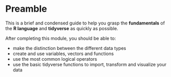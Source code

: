 # Preamble

This is a brief and condensed guide to help you grasp the **fundamentals** of the **R language** and **tidyverse** as quickly as possible.

After completing this module, you should be able to:

* make the distinction between the different data types
* create and use variables, vectors and functions
* use the most common logical operators
* use the basic tidyverse functions to import, transform and visualize your data
